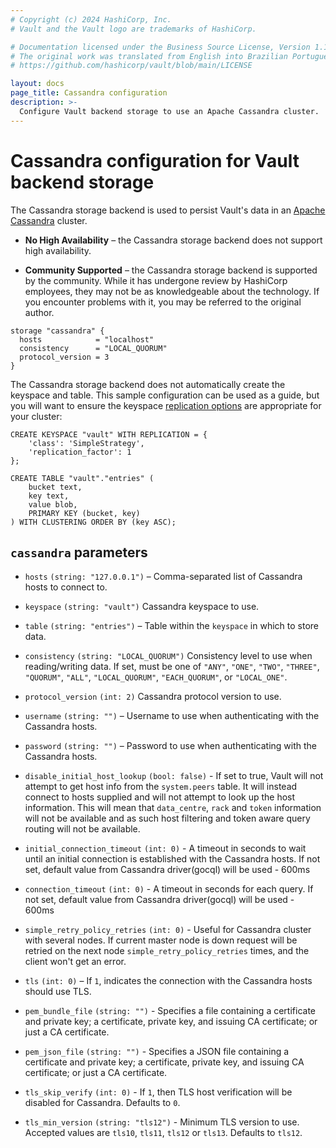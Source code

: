 ```yaml
---
# Copyright (c) 2024 HashiCorp, Inc.
# Vault and the Vault logo are trademarks of HashiCorp.

# Documentation licensed under the Business Source License, Version 1.1.
# The original work was translated from English into Brazilian Portuguese.
# https://github.com/hashicorp/vault/blob/main/LICENSE

layout: docs
page_title: Cassandra configuration
description: >-
  Configure Vault backend storage to use an Apache Cassandra cluster.
---
```


# Cassandra configuration for Vault backend storage

The Cassandra storage backend is used to persist Vault's data in an [Apache
Cassandra][cassandra] cluster.

- **No High Availability** – the Cassandra storage backend does not support high
  availability.

- **Community Supported** – the Cassandra storage backend is supported by the
  community. While it has undergone review by HashiCorp employees, they may not
  be as knowledgeable about the technology. If you encounter problems with it,
  you may be referred to the original author.

```hcl
storage "cassandra" {
  hosts            = "localhost"
  consistency      = "LOCAL_QUORUM"
  protocol_version = 3
}
```

The Cassandra storage backend does not automatically create the keyspace and
table. This sample configuration can be used as a guide, but you will want to
ensure the keyspace [replication options][replication-options]
are appropriate for your cluster:

```cql
CREATE KEYSPACE "vault" WITH REPLICATION = {
    'class': 'SimpleStrategy',
    'replication_factor': 1
};

CREATE TABLE "vault"."entries" (
    bucket text,
    key text,
    value blob,
    PRIMARY KEY (bucket, key)
) WITH CLUSTERING ORDER BY (key ASC);
```

## `cassandra` parameters

- `hosts` `(string: "127.0.0.1")` – Comma-separated list of Cassandra hosts to
  connect to.

- `keyspace` `(string: "vault")` Cassandra keyspace to use.

- `table` `(string: "entries")` – Table within the `keyspace` in which to store
  data.

- `consistency` `(string: "LOCAL_QUORUM")` Consistency level to use when
  reading/writing data. If set, must be one of `"ANY"`, `"ONE"`, `"TWO"`,
  `"THREE"`, `"QUORUM"`, `"ALL"`, `"LOCAL_QUORUM"`, `"EACH_QUORUM"`, or
  `"LOCAL_ONE"`.

- `protocol_version` `(int: 2)` Cassandra protocol version to use.

- `username` `(string: "")` – Username to use when authenticating with the
  Cassandra hosts.

- `password` `(string: "")` – Password to use when authenticating with the
  Cassandra hosts.

- `disable_initial_host_lookup` `(bool: false)` - If set to true, Vault will not attempt
  to get host info from the `system.peers` table. It will instead connect to
  hosts supplied and will not attempt to look up the host information. This will
  mean that `data_centre`, `rack` and `token` information will not be available and as
  such host filtering and token aware query routing will not be available.

- `initial_connection_timeout` `(int: 0)` - A timeout in seconds to wait until an initial connection is established
  with the Cassandra hosts. If not set, default value from Cassandra driver(gocql) will be used - 600ms

- `connection_timeout` `(int: 0)` - A timeout in seconds for each query.
  If not set, default value from Cassandra driver(gocql) will be used - 600ms

- `simple_retry_policy_retries` `(int: 0)` - Useful for Cassandra cluster with several nodes.
  If current master node is down request will be retried on the next node `simple_retry_policy_retries`
  times, and the client won't get an error.

- `tls` `(int: 0)` – If `1`, indicates the connection with the Cassandra hosts
  should use TLS.

- `pem_bundle_file` `(string: "")` - Specifies a file containing a
  certificate and private key; a certificate, private key, and issuing CA
  certificate; or just a CA certificate.

- `pem_json_file` `(string: "")` - Specifies a JSON file containing a certificate
  and private key; a certificate, private key, and issuing CA certificate;
  or just a CA certificate.

- `tls_skip_verify` `(int: 0)` - If `1`, then TLS host verification
  will be disabled for Cassandra. Defaults to `0`.

- `tls_min_version` `(string: "tls12")` - Minimum TLS version to use. Accepted
  values are `tls10`, `tls11`, `tls12` or `tls13`. Defaults to `tls12`.

[cassandra]: http://cassandra.apache.org/
[replication-options]: https://docs.datastax.com/en/cassandra/2.1/cassandra/architecture/architectureDataDistributeReplication_c.html
